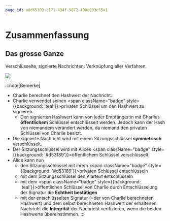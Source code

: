 ```yaml
---
page_id: a0d65303-c171-434f-9872-400e093c55a1
---
```


# Zusammenfassung

## Das grosse Ganze

Verschlüsselte, signierte Nachrichten: Verknüpfung aller Verfahren.

![](images/the_big_picture.png)

:::note[Bemerke]
- Charlie berechnet den Hashwert der Nachricht.
- Charlie verwendet seinen  <span className="badge" style={{background: 'teal'}}>privaten Schlüssel</span> um den Hashwert zu signieren.
  - Den signierten Hashwert kann von jeder Empfänger:in mit Charlies **öffentlichem** Schlüssel entschlüsselt werden. Jedoch kann der Hash von niemandem verändert werden, da niemand den privaten Schlüssel von Charlie besitzt.
- Die signierte Nachricht wird mit einem Sitzungsschlüssel **symmetrisch** verschlüsselt.
- Der Sitzungsschlüssel wird mit Alices <span className="badge" style={{background: '#d53189'}}>öffentlichem Schlüssel</span> verschlüsselt.
- Alice kann nun
  - den Sitzungsschlüssel mit ihrem <span className="badge" style={{background: '#d53189'}}>privaten Schlüssel</span> entschlüsseln
  - mit dem Sitzungsschlüssel den Klartext entschlüsseln
  - mit dem <span className="badge" style={{background: 'teal'}}>öffentlichen Schlüssel</span> von Charlie durch Entschlüsselung der Signatur die **Echtheit bestätigen**
  - mit der entschlüsselten Signatur (=der von Charlie berechneten Hashwert) und dem selbst berechneten Hashwert der erhaltenen Nachricht die **Integrität** der Nachricht verifizieren, wenn die beiden Hashwerte übereinstimmen.
:::
